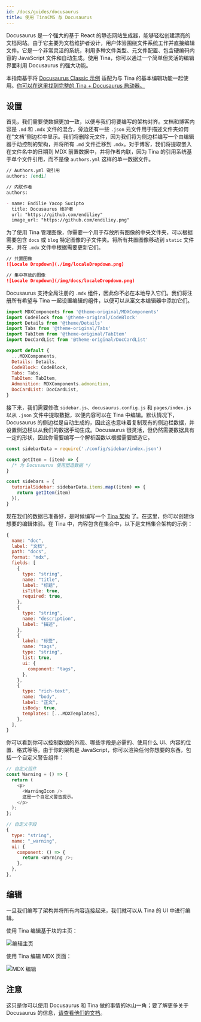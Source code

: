 ```yaml
---
id: /docs/guides/docusaurus
title: 使用 TinaCMS 与 Docusaurus
---
```


Docusaurus 是一个强大的基于 React 的静态网站生成器，能够轻松创建漂亮的文档网站。由于它主要为文档维护者设计，用户体验围绕文件系统工作并直接编辑文件。它是一个非常灵活的系统，利用多种文件类型、元文件配置、包含硬编码内容的 JavaScript 文件和自动生成。使用 Tina，你可以通过一个简单但灵活的编辑界面利用 Docusaurus 的强大功能。

本指南基于将 [Docusaurus Classic 示例](https://github.com/facebook/docusaurus/tree/main/examples/classic) 适配为与 Tina 的基本编辑功能一起使用。[你可以在这里找到完整的 Tina + Docusaurus 启动器。](https://github.com/tinacms/tinasaurus)

<Youtube embedSrc="https://www.youtube.com/embed/2bHBwM54UB8" />

## 设置

首先，我们需要使数据更加一致，以便与我们将要编写的架构对齐。文档和博客内容是 `.md` 和 `.mdx` 文件的混合，旁边还有一些 `.json` 元文件用于描述文件夹如何在“文档”侧边栏中显示。我们将删除元文件，因为我们将为侧边栏编写一个由编辑器手动控制的架构，并将所有 `.md` 文件迁移到 `.mdx`。对于博客，我们将提取嵌入在文件名中的日期到 MDX 前置数据中，并将作者内联，因为 Tina 的引用系统基于单个文件引用，而不是像 `authors.yml` 这样的单一数据文件。

```md
// Authors.yml 键引用
authors: [endi]

// 内联作者
authors:

- name: Endilie Yacop Sucipto
  title: Docusaurus 维护者
  url: "https://github.com/endiliey"
  image_url: "https://github.com/endiliey.png"
```

为了使用 Tina 管理图像，你需要一个用于存放所有图像的中央文件夹，可以根据需要包含 `docs` 或 `blog` 特定图像的子文件夹。将所有共置图像移动到 `static` 文件夹，并在 `.mdx` 文件中根据需要更新它们。

```md
// 共置图像
![Locale Dropdown](./img/localeDropdown.png)

// 集中存放的图像
![Locale Dropdown](/img/docs/localeDropdown.png)
```

Docusaurus 支持全局注册的 `.mdx` 组件，因此你不必在本地导入它们。我们将注册所有希望与 Tina 一起设置编辑的组件，以便可以从富文本编辑器中添加它们。

```js
import MDXComponents from '@theme-original/MDXComponents'
import CodeBlock from '@theme-original/CodeBlock'
import Details from '@theme/Details'
import Tabs from '@theme-original/Tabs'
import TabItem from '@theme-original/TabItem'
import DocCardList from '@theme-original/DocCardList'

export default {
  ...MDXComponents,
  Details: Details,
  CodeBlock: CodeBlock,
  Tabs: Tabs,
  TabItem: TabItem,
  Admonition: MDXComponents.admonition,
  DocCardList: DocCardList,
}
```

接下来，我们需要修改 `sidebar.js`、`docusaurus.config.js` 和 `pages/index.js` 以从 `.json` 文件中提取数据，以便内容可以在 Tina 中编辑。默认情况下，Docusaurus 的侧边栏是自动生成的，因此这也意味着复制现有的侧边栏数据，并设置侧边栏以从我们的数据手动生成。Docusaurus 很灵活，但仍然需要数据具有一定的形状，因此你需要编写一个解析函数以根据需要塑造它。

```js
const sidebarData = require('./config/sidebar/index.json')

const getItem = (item) => {
  /* 为 Docusaurus 使用塑造数据 */
}

const sidebars = {
  tutorialSidebar: sidebarData.items.map((item) => {
    return getItem(item)
  }),
}
```

现在我们的数据已准备好，是时候编写一个 [Tina 架构](/docs/schema/) 了。在这里，你可以创建你想要的编辑体验。在 Tina 中，内容包含在集合中，以下是文档集合架构的示例：

```js
{
  name: "doc",
  label: "文档",
  path: "docs",
  format: "mdx",
  fields: [
    {
      type: "string",
      name: "title",
      label: "标题",
      isTitle: true,
      required: true,
    },
    {
      type: "string",
      name: "description",
      label: "描述",
    },
    {
      label: "标签",
      name: "tags",
      type: "string",
      list: true,
      ui: {
        component: "tags",
      },
    },
    {
      type: "rich-text",
      name: "body",
      label: "正文",
      isBody: true,
      templates: [...MDXTemplates],
    },
  ],
}
```

你可以看到你可以控制数据的外观、哪些字段是必需的、使用什么 UI、内容的位置、格式等等。由于你的架构是 JavaScript，你可以渲染任何你想要的东西，包括一个自定义警告组件：

```js
// 自定义组件
const Warning = () => {
  return (
    <p>
      <WarningIcon />
      这是一个自定义警告提示。
    </p>
  );
};

// 自定义字段
{
  type: "string",
  name: "_warning",
  ui: {
    component: () => {
      return <Warning />;
    },
  },
},
```

## 编辑

一旦我们编写了架构并将所有内容连接起来，我们就可以从 Tina 的 UI 中进行编辑。

使用 Tina 编辑基于块的主页：

![编辑主页](/img/docs/docusaurus/tinasaurus-home-editing.png "在 Tina 中编辑 Docusaurus 示例主页")

使用 Tina 编辑 MDX 页面：

![MDX 编辑](/img/docs/docusaurus/tinasaurus-doc-editing.png "在 TinaCMS 中编辑 MDX Docusaurus 页面")

## 注意

这只是你可以使用 Docusaurus 和 Tina 做的事情的冰山一角；要了解更多关于 Docusaurus 的信息，[请查看他们的文档](https://docusaurus.io/docs)。